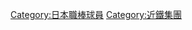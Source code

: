 {{Catnav|頁面分類|...|棒球|棒球選手|日本職棒球員}}
{{Catnav|頁面分類|...|日本棒球|日本職棒|日本職棒球員}}

[[Category:日本職棒球員|Category:日本職棒球員]]
[[Category:近鐵集團|Category:近鐵集團]]